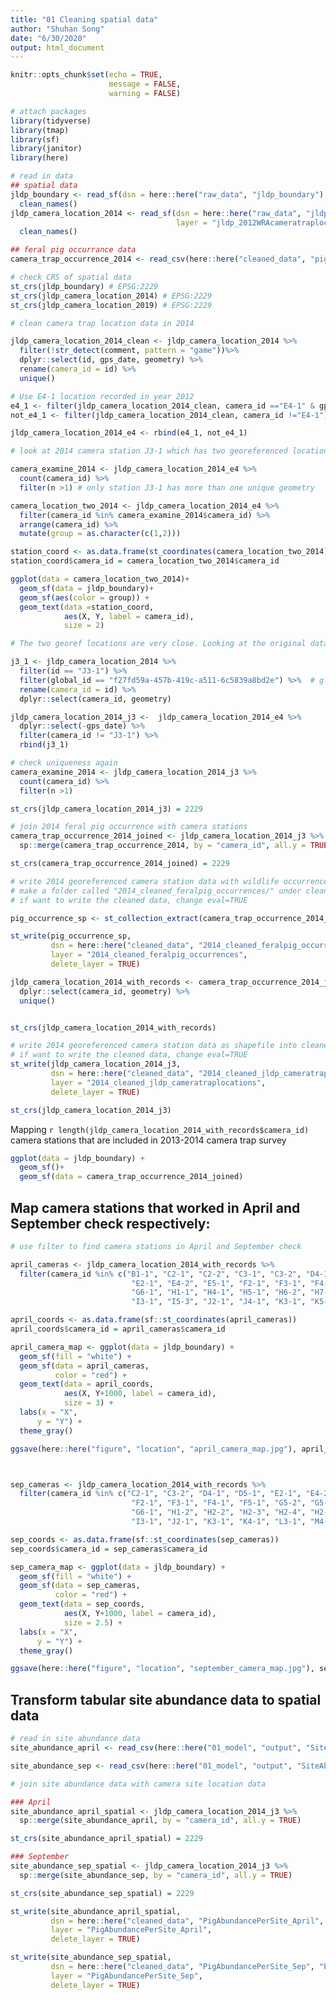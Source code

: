 ```yaml
---
title: "01 Cleaning spatial data"
author: "Shuhan Song"
date: "6/30/2020"
output: html_document
---
```


```r
knitr::opts_chunk$set(echo = TRUE,
                      message = FALSE,
                      warning = FALSE)
```

```r
# attach packages
library(tidyverse)
library(tmap)
library(sf)
library(janitor)
library(here)
```

```r
# read in data
## spatial data
jldp_boundary <- read_sf(dsn = here::here("raw_data", "jldp_boundary"), layer = "jldp_boundary") %>% 
  clean_names()
jldp_camera_location_2014 <- read_sf(dsn = here::here("raw_data", "jldp_2014_cameratraplocations"),
                                     layer = "jldp_2012WRAcameratraplocations") %>% 
  clean_names()

## feral pig occurrance data
camera_trap_occurrence_2014 <- read_csv(here::here("cleaned_data", "pig_occurrence_per_episode.csv"))
```

```r
# check CRS of spatial data
st_crs(jldp_boundary) # EPSG:2229
st_crs(jldp_camera_location_2014) # EPSG:2229
st_crs(jldp_camera_location_2019) # EPSG:2229
```

```r
# clean camera trap location data in 2014  

jldp_camera_location_2014_clean <- jldp_camera_location_2014 %>% 
  filter(!str_detect(comment, pattern = "game"))%>% 
  dplyr::select(id, gps_date, geometry) %>% 
  rename(camera_id = id) %>% 
  unique()

# Use E4-1 location recorded in year 2012
e4_1 <- filter(jldp_camera_location_2014_clean, camera_id =="E4-1" & gps_date > 1900) 
not_e4_1 <- filter(jldp_camera_location_2014_clean, camera_id !="E4-1")

jldp_camera_location_2014_e4 <- rbind(e4_1, not_e4_1)
```

```r
# look at 2014 camera station J3-1 which has two georeferenced locations but otherwise identical attributes

camera_examine_2014 <- jldp_camera_location_2014_e4 %>% 
  count(camera_id) %>% 
  filter(n >1) # only station J3-1 has more than one unique geometry

camera_location_two_2014 <- jldp_camera_location_2014_e4 %>% 
  filter(camera_id %in% camera_examine_2014$camera_id) %>% 
  arrange(camera_id) %>% 
  mutate(group = as.character(c(1,2)))

station_coord <- as.data.frame(st_coordinates(camera_location_two_2014))
station_coord$camera_id = camera_location_two_2014$camera_id

ggplot(data = camera_location_two_2014)+
  geom_sf(data = jldp_boundary)+
  geom_sf(aes(color = group)) +
  geom_text(data =station_coord, 
            aes(X, Y, label = camera_id),
            size = 2)

# The two georef locations are very close. Looking at the original data, choose the geomertry that has two recordings other than the one with one recording. 
```

```r
j3_1 <- jldp_camera_location_2014 %>% 
  filter(id == "J3-1") %>% 
  filter(global_id == "f27fd59a-457b-419c-a511-6c5839a8bd2e") %>%  # global id with the chosen geometry
  rename(camera_id = id) %>% 
  dplyr::select(camera_id, geometry)

jldp_camera_location_2014_j3 <-  jldp_camera_location_2014_e4 %>% 
  dplyr::select(-gps_date) %>% 
  filter(camera_id != "J3-1") %>% 
  rbind(j3_1) 

# check uniqueness again
camera_examine_2014 <- jldp_camera_location_2014_j3 %>% 
  count(camera_id) %>% 
  filter(n >1)

st_crs(jldp_camera_location_2014_j3) = 2229
```

```r
# join 2014 feral pig occurrence with camera stations 
camera_trap_occurrence_2014_joined <- jldp_camera_location_2014_j3 %>% 
  sp::merge(camera_trap_occurrence_2014, by = "camera_id", all.y = TRUE) 

st_crs(camera_trap_occurrence_2014_joined) = 2229
```

```r
# write 2014 georeferenced camera station data with wildlife occurrences as shapefile into cleaned_data/
# make a folder called "2014_cleaned_feralpig_occurrences/" under cleaned_data/ if there's no one
# if want to write the cleaned data, change eval=TRUE

pig_occurrence_sp <- st_collection_extract(camera_trap_occurrence_2014_joined, "POINT")

st_write(pig_occurrence_sp, 
         dsn = here::here("cleaned_data", "2014_cleaned_feralpig_occurrences", "2014_cleaned_feralpig_occurrences.shp"),
         layer = "2014_cleaned_feralpig_occurrences",
         delete_layer = TRUE)
```

```r
jldp_camera_location_2014_with_records <- camera_trap_occurrence_2014_joined %>% 
  dplyr::select(camera_id, geometry) %>% 
  unique()


st_crs(jldp_camera_location_2014_with_records)
```

```r
# write 2014 georeferenced camera station data as shapefile into cleaned_date/
# if want to write the cleaned data, change eval=TRUE
st_write(jldp_camera_location_2014_j3, 
         dsn = here::here("cleaned_data", "2014_cleaned_jldp_cameratraplocations", "2014_cleaned_jldp_cameratraplocations.shp"),
         layer = "2014_cleaned_jldp_cameratraplocations",
         delete_layer = TRUE)

st_crs(jldp_camera_location_2014_j3)
```

Mapping `r length(jldp_camera_location_2014_with_records$camera_id)` camera stations that are included in 2013-2014 camera trap survey

```r
ggplot(data = jldp_boundary) +
  geom_sf()+
  geom_sf(data = camera_trap_occurrence_2014_joined)
```

## Map camera stations that worked in April and September check respectively:

```r
# use filter to find camera stations in April and September check 

april_cameras <- jldp_camera_location_2014_with_records %>% 
  filter(camera_id %in% c("B1-1", "C2-1", "C2-2", "C3-1", "C3-2", "D4-1", "D5-1",
                           "E2-1", "E4-2", "E5-1", "F2-1", "F3-1", "F4-1", "F5-1",
                           "G6-1", "H1-1", "H4-1", "H5-1", "H6-2", "H7-1", "I2-1",
                           "I3-1", "I5-3", "J2-1", "J4-1", "K3-1", "K5-1", "L3-1"))

april_coords <- as.data.frame(sf::st_coordinates(april_cameras))
april_coords$camera_id = april_cameras$camera_id

april_camera_map <- ggplot(data = jldp_boundary) +
  geom_sf(fill = "white") +
  geom_sf(data = april_cameras,
          color = "red") +
  geom_text(data = april_coords, 
            aes(X, Y+1000, label = camera_id),
            size = 3) +
  labs(x = "X",
      y = "Y") +
  theme_gray()

ggsave(here::here("figure", "location", "april_camera_map.jpg"), april_camera_map)



sep_cameras <- jldp_camera_location_2014_with_records %>% 
  filter(camera_id %in% c("C2-1", "C3-2", "D4-1", "D5-1", "E2-1", "E4-2", "E5-1", 
                           "F2-1", "F3-1", "F4-1", "F5-1", "G5-2", "G5-3", "G6-2",
                           "G6-1", "H1-2", "H2-2", "H2-3", "H2-4", "H2-5", "H4-1", 
                           "I3-1", "J2-1", "K3-1", "K4-1", "L3-1", "M4-2"))

sep_coords <- as.data.frame(sf::st_coordinates(sep_cameras))
sep_coords$camera_id = sep_cameras$camera_id

sep_camera_map <- ggplot(data = jldp_boundary) +
  geom_sf(fill = "white") +
  geom_sf(data = sep_cameras,
          color = "red") +
  geom_text(data = sep_coords, 
            aes(X, Y+1000, label = camera_id),
            size = 2.5) +
  labs(x = "X",
      y = "Y") +
  theme_gray()

ggsave(here::here("figure", "location", "september_camera_map.jpg"), sep_camera_map)
```

## Transform tabular site abundance data to spatial data

```r
# read in site abundance data
site_abundance_april <- read_csv(here::here("01_model", "output", "SiteAbundance", "site_abundance_April.csv"))

site_abundance_sep <- read_csv(here::here("01_model", "output", "SiteAbundance", "site_abundance_Sep.csv"))
```


```r
# join site abundance data with camera site location data 

### April
site_abundance_april_spatial <- jldp_camera_location_2014_j3 %>% 
  sp::merge(site_abundance_april, by = "camera_id", all.y = TRUE) 

st_crs(site_abundance_april_spatial) = 2229

### September
site_abundance_sep_spatial <- jldp_camera_location_2014_j3 %>% 
  sp::merge(site_abundance_sep, by = "camera_id", all.y = TRUE) 

st_crs(site_abundance_sep_spatial) = 2229
```


```r
st_write(site_abundance_april_spatial, 
         dsn = here::here("cleaned_data", "PigAbundancePerSite_April", "PigAbundancePerSite_April.shp"),
         layer = "PigAbundancePerSite_April",
         delete_layer = TRUE)

st_write(site_abundance_sep_spatial, 
         dsn = here::here("cleaned_data", "PigAbundancePerSite_Sep", "PigAbundancePerSite_Sep.shp"),
         layer = "PigAbundancePerSite_Sep",
         delete_layer = TRUE)
```
